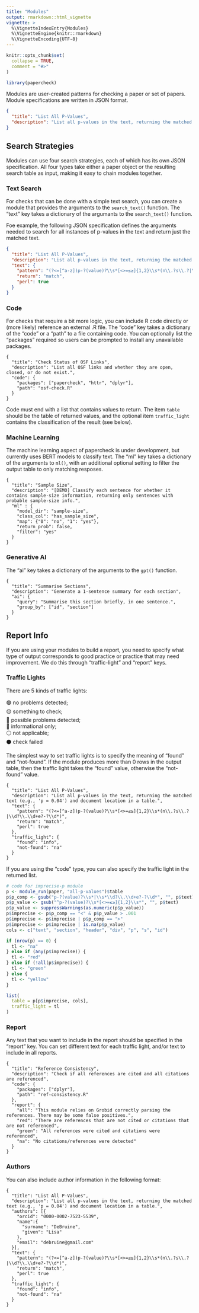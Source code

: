 ```yaml
---
title: "Modules"
output: rmarkdown::html_vignette
vignette: >
  %\VignetteIndexEntry{Modules}
  %\VignetteEngine{knitr::rmarkdown}
  %\VignetteEncoding{UTF-8}
---
```


```r
knitr::opts_chunk$set(
  collapse = TRUE,
  comment = "#>"
)
```

```r
library(papercheck)
```

Modules are user-created patterns for checking a paper or set of papers. Module specifications are written in JSON format. 

``` json
{
  "title": "List All P-Values",
  "description": "List all p-values in the text, returning the matched text (e.g., 'p = 0.04') and document location in a table."
}
```

## Search Strategies

Modules can use four search strategies, each of which has its own JSON specification. All four types take either a paper object or the resulting search table as input, making it easy to chain modules together. 

### Text Search

For checks that can be done with a simple text search, you can create a module that provides the arguments to the `search_text()` function. The "text" key takes a dictionary of the argumants to the `search_text()` function.

Foe example, the following JSON specification defines the arguments needed to search for all instances of p-values in the text and return just the matched text. 

``` json
{
  "title": "List All P-Values",
  "description": "List all p-values in the text, returning the matched text (e.g., 'p = 0.04') and document location in a table.",
  "text": {
    "pattern": "(?<=[^a-z])p-?(value)?\\s*[<>=≤≥]{1,2}\\s*(n\\.?s\\.?|\\d?\\.\\d+e?-?\\d*)",
    "return": "match",
    "perl": true
  }
}
```

### Code

For checks that require a bit more logic, you can include R code directly or (more likely) reference an external .R file. The "code" key takes a dictionary of the "code" or a "path" to a file containing code. You can optionally list the "packages" required so users can be prompted to install any unavailable packages.


```
{
  "title": "Check Status of OSF Links",
  "description": "List all OSF links and whether they are open, closed, or do not exist.",
  "code": {
    "packages": ["papercheck", "httr", "dplyr"],
    "path": "osf-check.R"
  }
}
```

Code must end with a list that contains values to return. The item `table` should be the table of returned values, and the optional item `traffic_light` contains the classification of the result (see below).


### Machine Learning

The machine learning aspect of papercheck is under development, but currently uses BERT models to classify text. The "ml" key takes a dictionary of the arguments to `ml()`, with an additional optional setting to filter the output table to only matching resposes.


```
{
  "title": "Sample Size",
  "description": "[DEMO] Classify each sentence for whether it contains sample-size information, returning only sentences with probable sample-size info.",
  "ml" : {
    "model_dir": "sample-size",
    "class_col": "has_sample_size",
    "map": {"0": "no", "1": "yes"},
    "return_prob": false,
    "filter": "yes"
  }
}
```

### Generative AI

The "ai" key takes a dictionary of the arguments to the `gpt()` function.

```
{
  "title": "Summarise Sections",
  "description": "Generate a 1-sentence summary for each section",
  "ai": {
    "query": "Summarise this section briefly, in one sentence.",
    "group_by": ["id", "section"]
  }
}

```

## Report Info

If you are using your modules to build a report, you need to specify what type of output corresponds to good practice or practice that may need improvement. We do this through "traffic-light" and "report" keys.

### Traffic Lights

There are 5 kinds of traffic lights:

<style>
  h2.na::before { content: '⚪️ '; }
  h2.fail::before { content: '⚫️ '; }
  h2.info::before { content: '🔵 '; }
  h2.red::before { content: '🔴 '; }
  h2.yellow::before { content: '🟡 '; }
  h2.green::before { content: '🟢 '; }
</style>


🟢 no problems detected;<br>
🟡 something to check;<br>
🔴 possible problems detected;<br>
🔵 informational only;<br>
⚪️ not applicable;<br>
⚫️ check failed


The simplest way to set traffic lights is to specify the meaning of "found" and "not-found". If the module produces more than 0 rows in the output table, then the traffic light takes the "found" value, otherwise the "not-found" value.

```
{
  "title": "List All P-Values",
  "description": "List all p-values in the text, returning the matched text (e.g., 'p = 0.04') and document location in a table.",
  "text": {
    "pattern": "(?<=[^a-z])p-?(value)?\\s*[<>=≤≥]{1,2}\\s*(n\\.?s\\.?|\\d?\\.\\d+e?-?\\d*)",
    "return": "match",
    "perl": true
  },
  "traffic_light": {
    "found": "info",
    "not-found": "na"
  }
}
```

If you are using the "code" type, you can also specify the traffic light in the returned list.

```r
# code for imprecise-p module
p <- module_run(paper, "all-p-values")$table
p$p_comp <- gsub("p-?(value)?\\s*|\\s*\\d?\\.\\d+e?-?\\d*", "", p$text)
p$p_value <- gsub("^p-?(value)?\\s*[<>=≤≥]{1,2}\\s*", "", p$text)
p$p_value <- suppressWarnings(as.numeric(p$p_value))
p$imprecise <- p$p_comp == "<" & p$p_value > .001
p$imprecise <- p$imprecise | p$p_comp == ">"
p$imprecise <- p$imprecise | is.na(p$p_value)
cols <- c("text", "section", "header", "div", "p", "s", "id")

if (nrow(p) == 0) {
  tl <- "na"
} else if (any(p$imprecise)) {
  tl <- "red"
} else if (!all(p$imprecise)) {
  tl <- "green"
} else {
  tl <- "yellow"
}

list(
  table = p[p$imprecise, cols],
  traffic_light = tl
)
```

### Report

Any text that you want to include in the report should be specified in the "report" key. You can set different text for each traffic light, and/or text to include in all reports.

```
{
  "title": "Reference Consistency",
  "description": "Check if all references are cited and all citations are referenced",
  "code": {
    "packages": ["dplyr"],
    "path": "ref-consistency.R"
  },
  "report": {
    "all": "This module relies on Grobid correctly parsing the references. There may be some false positives.",
    "red": "There are references that are not cited or citations that are not referenced",
    "green": "All references were cited and citations were referenced",
    "na": "No citations/references were detected"
  }
}
```

### Authors

You can also include author information in the following format:

```
{
  "title": "List All P-Values",
  "description": "List all p-values in the text, returning the matched text (e.g., 'p = 0.04') and document location in a table.",
  "authors": [{
    "orcid": "0000-0002-7523-5539",
    "name":{
      "surname": "DeBruine",
      "given": "Lisa"
    },
    "email": "debruine@gmail.com"
  }],
  "text": {
    "pattern": "(?<=[^a-z])p-?(value)?\\s*[<>=≤≥]{1,2}\\s*(n\\.?s\\.?|\\d?\\.\\d+e?-?\\d*)",
    "return": "match",
    "perl": true
  },
  "traffic_light": {
    "found": "info",
    "not-found": "na"
  }
}
```
